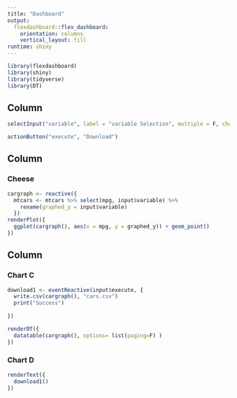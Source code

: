```yaml
---
title: "Dashboard"
output: 
  flexdashboard::flex_dashboard:
    orientation: columns
    vertical_layout: fill
runtime: shiny
---
```


```r
library(flexdashboard)
library(shiny)
library(tidyverse)
library(DT)
```

Column {.sidebar}
-------------------------------------------------------------
```r
selectInput("variable", label = "variable Selection", multiple = F, choices = colnames(mtcars), selected = "wt")

actionButton("execute", "Download")
```

Column {data-width=650}
-----------------------------------------------------------------------

### Cheese

```r
cargraph <- reactive({
  mtcars <- mtcars %>% select(mpg, input$variable) %>% 
    rename(graphed_y = input$variable)
  })
renderPlot({
  ggplot(cargraph(), aes(x = mpg, y = graphed_y)) + geom_point()
})
```

Column {.tabset}
-----------------------------------------------------------------------

### Chart C

```r
download1 <- eventReactive(input$execute, {
  write.csv(cargraph(), "cars.csv")
  print("Success")
  
})

renderDT({
  datatable(cargraph(), options= list(paging=F) )
})
```


### Chart D

```r
renderText({
  download1()
})

```

